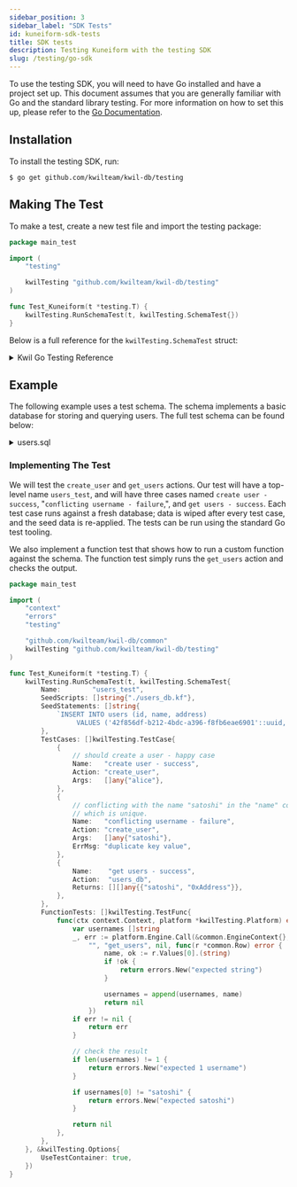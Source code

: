 ```yaml
---
sidebar_position: 3
sidebar_label: "SDK Tests"
id: kuneiform-sdk-tests
title: SDK tests
description: Testing Kuneiform with the testing SDK
slug: /testing/go-sdk
---
```


To use the testing SDK, you will need to have Go installed and have a project set up.
This document assumes that you are generally familiar with Go and the standard library testing.
For more information on how to set this up, please refer to the [Go Documentation](<https://go.dev/doc/tutorial/add-a-test>).

## Installation

To install the testing SDK, run:

```shell
$ go get github.com/kwilteam/kwil-db/testing
```

## Making The Test

To make a test, create a new test file and import the testing package:

```go title="main_test.go"
package main_test

import (
	"testing"

	kwilTesting "github.com/kwilteam/kwil-db/testing"
)

func Test_Kuneiform(t *testing.T) {
	kwilTesting.RunSchemaTest(t, kwilTesting.SchemaTest{})
}
```

Below is a full reference for the `kwilTesting.SchemaTest` struct:

<details>
  <summary> Kwil Go Testing Reference </summary>

```go
// SchemaTest allows for testing schemas against a live database.
// It allows for several ways of specifying schemas to deploy, as well
// as functions that can be run against the schemas, and expected results.
type SchemaTest struct {
	// Name is the name of the test case.
	Name string `json:"name"`
	// Owner is a public identifier of the user that owns the database.
	// If empty, a pre-defined deployer will be used.
	Owner string `json:"owner"`
	// SeedScripts are paths to the files containing SQL
	// scripts that are run before each test to seed the database
	SeedScripts []string `json:"seed_scripts"`
	// SeedStatements are SQL statements run before each test that are
	// meant to seed the database with data. They are run after the
	// SeedScripts.
	SeedStatements []string `json:"seed_statements"`
	// TestCases execute actions or procedures against the database
	// engine, taking certain inputs and expecting certain outputs or
	// errors. These run separately from the functions, and separately
	// from each other. They are the easiest way to test the database
	// engine, but if more nuanced tests are needed (e.g. to simulate
	// several different wallets), the FunctionTests field should be used
	// instead. All schemas will be redeployed and all seed data re-applied
	// between executing each TestCase.
	TestCases []TestCase `json:"test_cases"`
	// FunctionTests are arbitrary functions that can be used to
	// execute any logic against the schemas.
	// All schemas will be reset before each function is run.
	// FunctionTests are more cumbersome to use than TestCases, but
	// they allow for more nuanced testing and flexibility.
	// All functions and testcases are run against fresh schemas.
	FunctionTests []TestFunc `json:"-"`
}

// TestCase executes an action or procedure against the database engine.
// It can be given inputs, expected outputs, expected error types,
// and expected error messages.
type TestCase struct {
	// Name is a name that the test will be identified by if it fails.
	Name string `json:"name"`
	// Namespace is the name of the database schema to execute the
	// action/procedure against.
	Namespace string `json:"namespace"`
	// Action is the name of the action/procedure.
	Action string `json:"action"`
	// Args are the inputs to the action/procedure.
	// If the action/procedure takes no parameters, this should be nil.
	Args []any `json:"args"`
	// Returns are the expected outputs of the action/procedure.
	// It takes a two-dimensional array to model the output of a table.
	// If the action/procedure has no outputs, this should be nil.
	Returns [][]any `json:"returns"`
	// Err is the expected error type. If no error is expected, this
	// should be nil.
	Err error `json:"-"`
	// ErrMsg will search the error returned by the action/procedure for
	// the given substring. If no error is expected, this should be an
	// empty string.
	ErrMsg string `json:"error"`
	// Signer sets the @caller, and the bytes will be used as the @signer.
	// If empty, the test case schema deployer will be used.
	Caller string `json:"caller"`
	// BlockHeight sets the blockheight for the test, accessible by
	// the @height variable. If not set, it will default to 0.
	Height int64 `json:"height"`
}


// TestFunc is a function that can be run against the database engine.
// A returned error signals a failed test.
type TestFunc func(ctx context.Context, platform *Platform) error
```

</details>

## Example

The following example uses a test schema. The schema implements a basic database
for storing and querying users. The full test schema can be found below:

<details>
  <summary> users.sql </summary>

```sql showLineNumbers
CREATE TABLE users (
  id UUID PRIMARY KEY,
  name TEXT NOT NULL UNIQUE,
  address TEXT NOT NULL UNIQUE
);

CREATE ACTION create_user($name text) public {
  // derive a deterministic uuid from the blockchain transaction ID
  // https://www.postgresql.org/docs/16.1/uuid-ossp.html#UUID-OSSP-FUNCTIONS-SECT
  $uuid := uuid_generate_v5('f541de32-5ede-4083-bdbc-b29c3f02be9e'::uuid, @txid);

  insert into users (id, name, address)
  values ($uuid, $name, @caller);
}

CREATE ACTION get_users() public view returns table (name text, address text) {
  return select name, address from users;
}
```
</details>

### Implementing The Test

We will test the `create_user` and `get_users` actions. Our test will have a top-level
name `users_test`, and will have three cases named `create user - success`,
"`conflicting username - failure`,", and `get users - success`. Each test case runs against
a fresh database; data is wiped after every test case, and the seed data is re-applied.
The tests can be run using the standard Go test tooling.

We also implement a function test that shows how to run a custom function against the schema.
The function test simply runs the `get_users` action and checks the output.
```go title="main_test.go"
package main_test

import (
	"context"
	"errors"
	"testing"

	"github.com/kwilteam/kwil-db/common"
	kwilTesting "github.com/kwilteam/kwil-db/testing"
)

func Test_Kuneiform(t *testing.T) {
	kwilTesting.RunSchemaTest(t, kwilTesting.SchemaTest{
		Name:        "users_test",
		SeedScripts: []string{"./users_db.kf"},
		SeedStatements: []string{
			`INSERT INTO users (id, name, address)
				 VALUES ('42f856df-b212-4bdc-a396-f8fb6eae6901'::uuid, 'satoshi', '0xAddress')`,
		},
		TestCases: []kwilTesting.TestCase{
			{
				// should create a user - happy case
				Name:   "create user - success",
				Action: "create_user",
				Args:   []any{"alice"},
			},
			{
				// conflicting with the name "satoshi" in the "name" column,
				// which is unique.
				Name:   "conflicting username - failure",
				Action: "create_user",
				Args:   []any{"satoshi"},
				ErrMsg: "duplicate key value",
			},
			{
				Name:    "get users - success",
				Action:  "users_db",
				Returns: [][]any{{"satoshi", "0xAddress"}},
			},
		},
		FunctionTests: []kwilTesting.TestFunc{
			func(ctx context.Context, platform *kwilTesting.Platform) error {
				var usernames []string
				_, err := platform.Engine.Call(&common.EngineContext{}, platform.DB,
					"", "get_users", nil, func(r *common.Row) error {
						name, ok := r.Values[0].(string)
						if !ok {
							return errors.New("expected string")
						}

						usernames = append(usernames, name)
						return nil
					})
				if err != nil {
					return err
				}

				// check the result
				if len(usernames) != 1 {
					return errors.New("expected 1 username")
				}

				if usernames[0] != "satoshi" {
					return errors.New("expected satoshi")
				}

				return nil
			},
		},
	}, &kwilTesting.Options{
		UseTestContainer: true,
	})
}
```